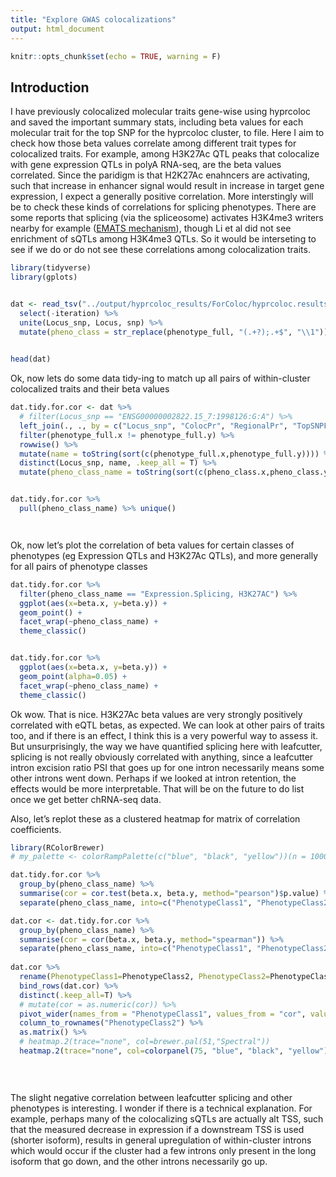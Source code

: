 ```yaml
---
title: "Explore GWAS colocalizations"
output: html_document
---
```



```r
knitr::opts_chunk$set(echo = TRUE, warning = F)
```

## Introduction

I have previously colocalized molecular traits gene-wise using hyprcoloc and saved the important summary stats, including beta values for each molecular trait for the top SNP for the hyprcoloc cluster, to file. Here I aim to check how those beta values correlate among different trait types for colocalized traits. For example, among H3K27Ac QTL peaks that colocalize with gene expression QTLs in polyA RNA-seq, are the beta values correlated. Since the paridigm is that H2K27Ac enahncers are activating, such that increase in enhancer signal would result in increase in target gene expression, I expect a generally positive correlation. More interstingly will be to check these kinds of correlations for splicing phenotypes. There are some reports that splicing (via the spliceosome) activates H3K4me3 writers nearby for example ([EMATS mechanism](https://pubmed.ncbi.nlm.nih.gov/31787377/)), though Li et al did not see enrichment of sQTLs among H3K4me3 QTLs. So it would be interseting to see if we do or do not see these correlations among colocalization traits.

```r
library(tidyverse)
library(gplots)


dat <- read_tsv("../output/hyprcoloc_results/ForColoc/hyprcoloc.results.OnlyColocalized.Stats.txt.gz") %>%
  select(-iteration) %>%
  unite(Locus_snp, Locus, snp) %>%
  mutate(pheno_class = str_replace(phenotype_full, "(.+?);.+$", "\\1"))

  
head(dat)

```

Ok, now lets do some data tidy-ing to match up all pairs of within-cluster colocalized traits and their beta values

```r
dat.tidy.for.cor <- dat %>%
  # filter(Locus_snp == "ENSG00000002822.15_7:1998126:G:A") %>%
  left_join(., ., by = c("Locus_snp", "ColocPr", "RegionalPr", "TopSNPFinemapPr")) %>% 
  filter(phenotype_full.x != phenotype_full.y) %>% 
  rowwise() %>%
  mutate(name = toString(sort(c(phenotype_full.x,phenotype_full.y)))) %>% 
  distinct(Locus_snp, name, .keep_all = T) %>%
  mutate(pheno_class_name = toString(sort(c(pheno_class.x,pheno_class.y))))


dat.tidy.for.cor %>%
  pull(pheno_class_name) %>% unique()




```

Ok, now let's plot the correlation of beta values for certain classes of phenotypes (eg Expression QTLs and H3K27Ac QTLs), and more generally for all pairs of phenotype classes

```r
dat.tidy.for.cor %>%
  filter(pheno_class_name == "Expression.Splicing, H3K27AC") %>%
  ggplot(aes(x=beta.x, y=beta.y)) +
  geom_point() +
  facet_wrap(~pheno_class_name) +
  theme_classic()


dat.tidy.for.cor %>%
  ggplot(aes(x=beta.x, y=beta.y)) +
  geom_point(alpha=0.05) +
  facet_wrap(~pheno_class_name) +
  theme_classic()

```

Ok wow. That is nice. H3K27Ac beta values are very strongly positively correlated with eQTL betas, as expected. We can look at other pairs of traits too, and if there is an effect, I think this is a very powerful way to assess it. But unsurprisingly, the way we have quantified splicing here with leafcutter, splicing is not really obviously correlated with anything, since a leafcutter intron excision ratio PSI that goes up for one intron necessarily means some other introns went down. Perhaps if we looked at intron retention, the effects would be more interpretable. That will be on the future to do list once we get better chRNA-seq data.

Also, let's replot these as a clustered heatmap for matrix of correlation coefficients.

```r
library(RColorBrewer)
# my_palette <- colorRampPalette(c("blue", "black", "yellow"))(n = 1000)

dat.tidy.for.cor %>%
  group_by(pheno_class_name) %>%
  summarise(cor = cor.test(beta.x, beta.y, method="pearson")$p.value) %>%
  separate(pheno_class_name, into=c("PhenotypeClass1", "PhenotypeClass2"), sep = ", ")

dat.cor <- dat.tidy.for.cor %>%
  group_by(pheno_class_name) %>%
  summarise(cor = cor(beta.x, beta.y, method="spearman")) %>%
  separate(pheno_class_name, into=c("PhenotypeClass1", "PhenotypeClass2"), sep = ", ")
  
dat.cor %>%
  rename(PhenotypeClass1=PhenotypeClass2, PhenotypeClass2=PhenotypeClass1) %>%
  bind_rows(dat.cor) %>%
  distinct(.keep_all=T) %>%
  # mutate(cor = as.numeric(cor)) %>%
  pivot_wider(names_from = "PhenotypeClass1", values_from = "cor", values_fill=NA, names_sort=T) %>%
  column_to_rownames("PhenotypeClass2") %>%
  as.matrix() %>%
  # heatmap.2(trace="none", col=brewer.pal(51,"Spectral"))
  heatmap.2(trace="none", col=colorpanel(75, "blue", "black", "yellow"), cexRow = 0.5, cexCol = 0.5)

  
  
```

The slight negative correlation between leafcutter splicing and other phenotypes is interesting. I wonder if there is a technical explanation. For example, perhaps many of the colocalizing sQTLs are actually alt TSS, such that the measured decrease in expression if a downstream TSS is used (shorter isoform), results in general upregulation of within-cluster introns which would occur if the cluster had a few introns only present in the long isoform that go down, and the other introns necessarily go up.



